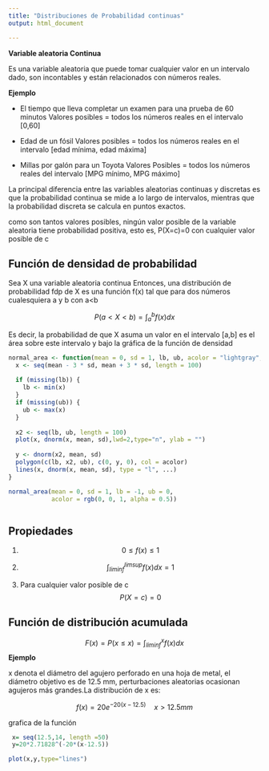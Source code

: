 ```yaml
---
title: "Distribuciones de Probabilidad continuas"
output: html_document

---
```



**Variable aleatoria Continua**

Es una variable aleatoria que puede tomar cualquier valor en un intervalo dado, son incontables y están relacionados con números reales.



**Ejemplo**

- El tiempo que lleva completar un examen para una prueba de 60 minutos 
   Valores posibles = todos los números reales en el intervalo [0,60]
   
- Edad de un fósil 
  Valores posibles = todos los números reales en el intervalo [edad mínima, edad máxima]
  
- Millas por galón para un Toyota 
  Valores Posibles = todos los números reales del intervalo [MPG mínimo, MPG máximo]
 
La principal diferencia entre las variables aleatorias continuas y discretas es que la probabilidad continua se mide a lo largo de intervalos, mientras que la probabilidad discreta se calcula en puntos exactos.

como son tantos valores posibles, ningún valor posible de la variable aleatoria tiene probabilidad positiva, esto es, P(X=c)=0 con cualquier valor posible de c


## Función de densidad de probabilidad

Sea X una variable aleatoria continua Entonces, una distribución de probabilidad fdp de X es una función f(x) tal que para dos números cualesquiera a y b con a<b

$$P(a<X<b)=\int_a^bf(x)dx$$

Es decir, la probabilidad de que X asuma un valor en el intervalo [a,b] es el área sobre este intervalo y bajo la gráfica de la función de densidad

```r

normal_area <- function(mean = 0, sd = 1, lb, ub, acolor = "lightgray", ...) {
  x <- seq(mean - 3 * sd, mean + 3 * sd, length = 100) 
  
  if (missing(lb)) {
    lb <- min(x)
  }
  if (missing(ub)) {
    ub <- max(x)
  }
  
  x2 <- seq(lb, ub, length = 100)    
  plot(x, dnorm(x, mean, sd),lwd=2,type="n", ylab = "")
  
  y <- dnorm(x2, mean, sd)
  polygon(c(lb, x2, ub), c(0, y, 0), col = acolor)
  lines(x, dnorm(x, mean, sd), type = "l", ...)
}

normal_area(mean = 0, sd = 1, lb = -1, ub = 0,
            acolor = rgb(0, 0, 1, alpha = 0.5))



```


## Propiedades

1. $$0\leq f(x) \leq 1$$

2. $$\int_{lim inf}^{limsup}f(x)dx=1$$

3. Para cualquier valor posible de c
$$P(X=c)=0$$


## Función de distribución acumulada

$$F(x)=P(x\leq x)=\int_{lim inf}^{x}f(x)dx$$
**Ejemplo**

x denota el diámetro del agujero perforado en una hoja de metal, el diámetro objetivo es de 12.5 mm, perturbaciones aleatorias ocasionan agujeros más
grandes.La distribución de x es:

$$f(x)=20e^{-20(x-12.5)}\quad x>12.5 mm$$

grafica de la función


```r
 x= seq(12.5,14, length =50) 
 y=20*2.71828^(-20*(x-12.5))

plot(x,y,type="lines")


```



